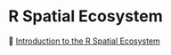 # R Spatial Ecosystem

&#128279; [Introduction to the R Spatial Ecosystem](https://rcarto.github.io/R_Spatial_Ecosystem)